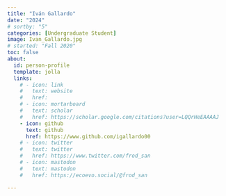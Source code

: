 ```yaml
---
title: "Iván Gallardo"
date: "2024"
# sortby: "5"
categories: [Undergraduate Student]
image: Ivan_Gallardo.jpg
# started: "Fall 2020"
toc: false
about:
  id: person-profile
  template: jolla
  links:
    # - icon: link
    #   text: website
    #   href: 
    # - icon: mortarboard
    #   text: scholar
    #   href: https://scholar.google.com/citations?user=LQQrHeEAAAAJ
    - icon: github
      text: github
      href: https://www.github.com/igallardo00
    # - icon: twitter
    #   text: twitter
    #   href: https://www.twitter.com/frod_san
    # - icon: mastodon
    #   text: mastodon
    #   href: https://ecoevo.social/@frod_san

---
```


:::{#person-profile}
:::




